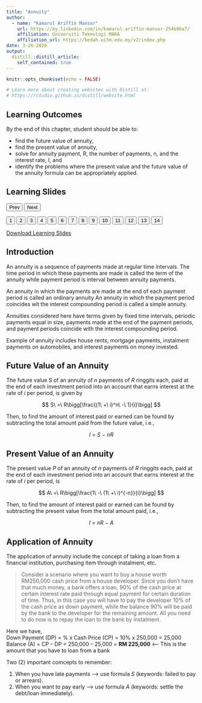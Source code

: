 ```yaml
---
title: "Annuity"
author: 
  - name: "Kamarul Ariffin Mansor"
    url: https://my.linkedin.com/in/kamarul-ariffin-mansor-254b9ba7/
    affiliation: Universiti Teknologi MARA
    affiliation_url: https://kedah.uitm.edu.my/v2/index.php
date: 3-26-2020
output: 
  distill::distill_article:
    self_contained: true
---
```


```r
knitr::opts_chunk$set(echo = FALSE)

# Learn more about creating websites with Distill at:
# https://rstudio.github.io/distill/website.html

```

>   

## Learning Outcomes  

By the end of this chapter, student should be able to:  

  - find the future value of annuity,  
  - find the present value of annuity,  
  - solve for annuity payment, R, the number of payments, n, and the interest rate, I, and  
  - identify the problems where the present value and the future value of the annuity formula can be appropriately applied.  

<html>
<title>W3.CSS</title>
<meta name="viewport" content="width=device-width, initial-scale=1">
<link rel="stylesheet" href="https://www.w3schools.com/w3css/4/w3.css">
<style>
  .mySlides {display:none}
</style>
<body>
  
<div class="w3-container">
  <h2>Learning Slides</h2>
</div>
<div class="w3-content" style="max-width:800px">
  <img class="mySlides" src="images\annuity\Slide1.png" style="width:100%">
  <img class="mySlides" src="images\annuity\Slide2.png" style="width:100%">
  <img class="mySlides" src="images\annuity\Slide3.png" style="width:100%">
  <img class="mySlides" src="images\annuity\Slide4.png" style="width:100%">
  <img class="mySlides" src="images\annuity\Slide5.png" style="width:100%">
  <img class="mySlides" src="images\annuity\Slide6.png" style="width:100%">
  <img class="mySlides" src="images\annuity\Slide7.png" style="width:100%">
  <img class="mySlides" src="images\annuity\Slide8.png" style="width:100%">
  <img class="mySlides" src="images\annuity\Slide9.png" style="width:100%">
  <img class="mySlides" src="images\annuity\Slide10.png" style="width:100%">
  <img class="mySlides" src="images\annuity\Slide11.png" style="width:100%">
  <img class="mySlides" src="images\annuity\Slide12.png" style="width:100%">
  <img class="mySlides" src="images\annuity\Slide13.png" style="width:100%">
  <img class="mySlides" src="images\annuity\Slide14.png" style="width:100%">
</div>
<div class="w3-center">
  <button class="w3-button w3-light-grey" onclick="plusDivs(-1)">Prev</button>
  <button class="w3-button w3-light-grey" onclick="plusDivs(1)">Next</button>
</div>
<div class="w3-center">
  <button class="w3-button demo" onclick="currentDiv(1)">1</button> 
  <button class="w3-button demo" onclick="currentDiv(2)">2</button> 
  <button class="w3-button demo" onclick="currentDiv(3)">3</button>
  <button class="w3-button demo" onclick="currentDiv(4)">4</button>
  <button class="w3-button demo" onclick="currentDiv(5)">5</button> 
  <button class="w3-button demo" onclick="currentDiv(6)">6</button> 
  <button class="w3-button demo" onclick="currentDiv(7)">7</button>
  <button class="w3-button demo" onclick="currentDiv(8)">8</button>
  <button class="w3-button demo" onclick="currentDiv(9)">9</button> 
  <button class="w3-button demo" onclick="currentDiv(10)">10</button> 
  <button class="w3-button demo" onclick="currentDiv(11)">11</button>
  <button class="w3-button demo" onclick="currentDiv(12)">12</button>
  <button class="w3-button demo" onclick="currentDiv(13)">13</button> 
  <button class="w3-button demo" onclick="currentDiv(14)">14</button> 
</div>
  
<script>
var slideIndex = 1;
showDivs(slideIndex);

function plusDivs(n) {
  showDivs(slideIndex += n);
}

function currentDiv(n) {
  showDivs(slideIndex = n);
}

function showDivs(n) {
  var i;
  var x = document.getElementsByClassName("mySlides");
  var dots = document.getElementsByClassName("demo");
  if (n > x.length) {slideIndex = 1}    
  if (n < 1) {slideIndex = x.length}
  for (i = 0; i < x.length; i++) {
    x[i].style.display = "none";  
  }
  for (i = 0; i < dots.length; i++) {
    dots[i].className = dots[i].className.replace(" w3-red", "");
  }
  x[slideIndex-1].style.display = "block";  
  dots[slideIndex-1].className += " w3-red";
}
</script>
  
</body>
</html>
  
<aside>  
[Download Learning Slides](files/slides/annuity.pdf)
</aside>  

## Introduction  

An annuity is a sequence of payments made at regular time intervals.  The time period in which these payments are made is called the term of the annuity while payment period is interval between annuity payments.  

An annuity in which the payments are made at the end of each payment period is called an ordinary annuity
An annuity in which the payment period coincides wit the interest compounding period is called a simple annuity.  

Annuities considered here have terms given by fixed time intervals, periodic payments equal in size, payments made at the end of the payment periods, and payment periods coincide with the interest compounding period.  

Example of annuity includes house rents, mortgage payments, instalment payments on automobiles, and interest payments on money invested.  

## Future Value of an Annuity  

The future value $S$ of an annuity of $n$ payments of $R$ ringgits each, paid at the end of each investment period into an account that earns interest at the rate of $i$ per period, is given by  

$$
S\ =\ R\bigg[\frac{(1\ +\ i)^n\ -\ 1}{i}\bigg]  
$$  

Then, to find the amount of interest  paid or earned can be found by subtracting the total amount paid from the future value, i.e.,  

$$
I\ =\ S\ -\ nR  
$$  

## Present Value of an Annuity  

The present value $P$ of an annuity of $n$ payments of $R$ ringgits each, paid at the end of each investment period into an account that earns interest at the rate of $i$ per period, is  

$$
A\ =\ R\bigg[\frac{1\ -\ (1\ +\ i)^{-n}}{i}\bigg]  
$$  

Then, to find the amount of interest  paid or earned can be found by subtracting the present value from the total amount paid, i.e.,  

$$
I\ =\ nR\ -\ A  
$$  

## Application of Annuity  

The application of annuity include the concept of taking a loan from a financial institution, purchasing item through instalment, etc.  

> Consider a scenario where you want to buy a house worth RM250,000 cash price from a house developer. Since you don’t have that much money, a bank offers a loan, 90% of the cash price at certain interest rate paid through equal payment for certain duration of time. Thus, in this case you will have to pay the developer 10% of the cash price as down payment, while the balance 90% will be paid by the bank to the developer for the remaining amount. All you need to do now is to repay the loan to the bank by instalment.  

Here we have,  
Down Payment (DP) = % x Cash Price (CP) = 10% x 250,000 = 25,000
Balance (A) = CP – DP = 250,000 – 25,000 = **RM 225,000** <--	This is the amount that you have to loan from a bank  

Two (2) important comcepts to remember:  

1. When you have late payments --> use formula $S$ (keywords: failed to pay or arrears).  
2. When you want to pay early --> use formula $A$ (keywords: settle the debt/loan immediately).  







